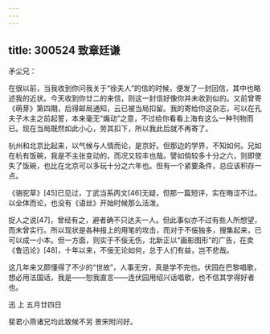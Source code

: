 ```yaml
---
---
---
```

title: 300524 致章廷谦
---




矛尘兄：

在很以前，当我收到你问我关于“徐夫人”的信的时候，便发了一封回信，其中也略述我的近状。今天收到你廿二的来信，则这一封信好像你并未收到似的。又前曾寄《萌芽》第四期，后得邮局通知，云已被当局扣留。我的寄给你这杂志，可以在孔夫子木主之前起誓，本来毫无“煽动”之意，不过给你看看上海有这么一种刊物而已。现在当局既然如此小心，劳其扣下，所以我此后就不再寄了。

杭州和北京比起来，以气候与人情而论，是京好。但那边的学界，不知如何。兄如在杭有饭碗，我是不主张变动的，而况又较丰也哉。譬如倘较多十分之六，则即使失了饭碗，也比在北京可以多玩十分之六年也。但有一个紧要条件，总应该积存一点。

《骆驼草》[45]已见过，丁武当系丙文[46]无疑，但那一篇短评，实在晦涩不过。以全体而论，也没有《语丝》开始时候那么活泼。

捉人之说[47]，曾经有之，避者确不只达夫一人。但此事似亦不过有些人所想望，而未曾实行。所以现状是各种报上的用笔的攻击，而对于不佞独多，搜集起来，已可以成一小本。但一方面，则实于不佞无伤，北新正以“画影图形”的广告，在卖《鲁迅论》[48]，十年以来，不佞无论如何，总于人们有益，岂不悲哉。

这几年来又颇懂得了不少的“世故”，人事无穷，真是学不完也。伏园在巴黎唱歌，想必用法国话，我是——恕我直言——连伏园用绍兴话唱歌，也不信其学得好者也。

迅 上 五月廿四日

斐君小燕诸兄均此致候不另 景宋附问好。